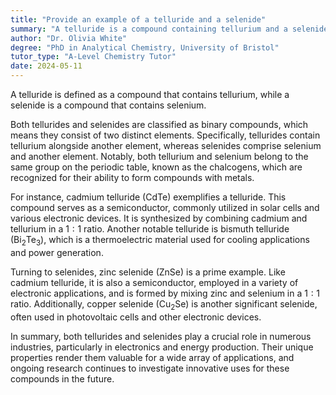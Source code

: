 ```yaml
---
title: "Provide an example of a telluride and a selenide"
summary: "A telluride is a compound containing tellurium and a selenide is a compound containing selenium."
author: "Dr. Olivia White"
degree: "PhD in Analytical Chemistry, University of Bristol"
tutor_type: "A-Level Chemistry Tutor"
date: 2024-05-11
---
```


A telluride is defined as a compound that contains tellurium, while a selenide is a compound that contains selenium.

Both tellurides and selenides are classified as binary compounds, which means they consist of two distinct elements. Specifically, tellurides contain tellurium alongside another element, whereas selenides comprise selenium and another element. Notably, both tellurium and selenium belong to the same group on the periodic table, known as the chalcogens, which are recognized for their ability to form compounds with metals.

For instance, cadmium telluride (CdTe) exemplifies a telluride. This compound serves as a semiconductor, commonly utilized in solar cells and various electronic devices. It is synthesized by combining cadmium and tellurium in a $1:1$ ratio. Another notable telluride is bismuth telluride ($\text{Bi}_2\text{Te}_3$), which is a thermoelectric material used for cooling applications and power generation.

Turning to selenides, zinc selenide (ZnSe) is a prime example. Like cadmium telluride, it is also a semiconductor, employed in a variety of electronic applications, and is formed by mixing zinc and selenium in a $1:1$ ratio. Additionally, copper selenide ($\text{Cu}_2\text{Se}$) is another significant selenide, often used in photovoltaic cells and other electronic devices.

In summary, both tellurides and selenides play a crucial role in numerous industries, particularly in electronics and energy production. Their unique properties render them valuable for a wide array of applications, and ongoing research continues to investigate innovative uses for these compounds in the future.
    
